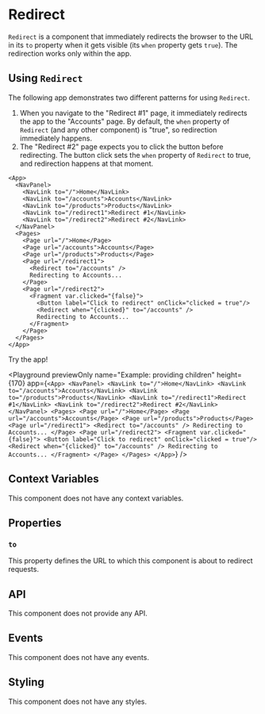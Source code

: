 
# Redirect

`Redirect` is a component that immediately redirects the browser to the URL in its `to` property when it gets visible (its `when` property gets `true`). The redirection works only within the app.

## Using `Redirect`

The following app demonstrates two different patterns for using `Redirect`. 

1. When you navigate to the "Redirect #1" page, it immediately redirects the app to the "Accounts" page. By default, the  `when` property of `Redirect` (and any other component) is "true", so redirection immediately happens.
2. The "Redirect #2" page expects you to click the button before redirecting. The button click sets the `when` property of `Redirect` to true, and redirection happens at that moment.

```ueml copy {14, 20}
<App>
  <NavPanel>
    <NavLink to="/">Home</NavLink>
    <NavLink to="/accounts">Accounts</NavLink>
    <NavLink to="/products">Products</NavLink>
    <NavLink to="/redirect1">Redirect #1</NavLink>
    <NavLink to="/redirect2">Redirect #2</NavLink>
  </NavPanel>
  <Pages>
    <Page url="/">Home</Page>
    <Page url="/accounts">Accounts</Page>
    <Page url="/products">Products</Page>
    <Page url="/redirect1">
      <Redirect to="/accounts" />
      Redirecting to Accounts...
    </Page>
    <Page url="/redirect2">
      <Fragment var.clicked="{false}">
        <Button label="Click to redirect" onClick="clicked = true"/>
        <Redirect when="{clicked}" to="/accounts" />
        Redirecting to Accounts...
      </Fragment>
    </Page>
  </Pages>
</App>
```

Try the app!

<Playground
  previewOnly
  name="Example: providing children"
  height={170}
  app={`
    <App>
      <NavPanel>
        <NavLink to="/">Home</NavLink>
        <NavLink to="/accounts">Accounts</NavLink>
        <NavLink to="/products">Products</NavLink>
        <NavLink to="/redirect1">Redirect #1</NavLink>
        <NavLink to="/redirect2">Redirect #2</NavLink>
      </NavPanel>
      <Pages>
        <Page url="/">Home</Page>
        <Page url="/accounts">Accounts</Page>
        <Page url="/products">Products</Page>
        <Page url="/redirect1">
          <Redirect to="/accounts" />
          Redirecting to Accounts...
        </Page>
        <Page url="/redirect2">
          <Fragment var.clicked="{false}">
            <Button label="Click to redirect" onClick="clicked = true"/>
            <Redirect when="{clicked}" to="/accounts" />
            Redirecting to Accounts...
          </Fragment>
        </Page>
      </Pages>
    </App>
  `}
/>

## Context Variables

This component does not have any context variables.

## Properties

### `to`

This property defines the URL to which this component is about to redirect requests.

## API

This component does not provide any API.

## Events

This component does not have any events.

## Styling

This component does not have any styles.
